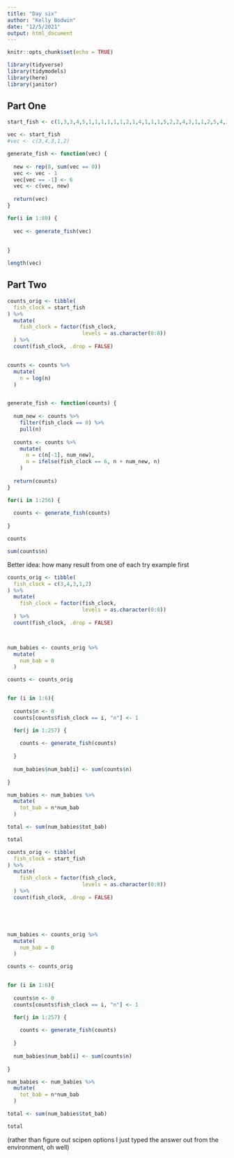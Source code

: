 ---
title: "Day six"
author: "Kelly Bodwin"
date: "12/5/2021"
output: html_document
---

```{r setup, include=FALSE}
knitr::opts_chunk$set(echo = TRUE)
```

```{r}
library(tidyverse)
library(tidymodels)
library(here)
library(janitor)
```

## Part One

```{r}
start_fish <- c(1,3,3,4,5,1,1,1,1,1,1,2,1,4,1,1,1,5,2,2,4,3,1,1,2,5,4,2,2,3,1,2,3,2,1,1,4,4,2,4,4,1,2,4,3,3,3,1,1,3,4,5,2,5,1,2,5,1,1,1,3,2,3,3,1,4,1,1,4,1,4,1,1,1,1,5,4,2,1,2,2,5,5,1,1,1,1,2,1,1,1,1,3,2,3,1,4,3,1,1,3,1,1,1,1,3,3,4,5,1,1,5,4,4,4,4,2,5,1,1,2,5,1,3,4,4,1,4,1,5,5,2,4,5,1,1,3,1,3,1,4,1,3,1,2,2,1,5,1,5,1,3,1,3,1,4,1,4,5,1,4,5,1,1,5,2,2,4,5,1,3,2,4,2,1,1,1,2,1,2,1,3,4,4,2,2,4,2,1,4,1,3,1,3,5,3,1,1,2,2,1,5,2,1,1,1,1,1,5,4,3,5,3,3,1,5,5,4,4,2,1,1,1,2,5,3,3,2,1,1,1,5,5,3,1,4,4,2,4,2,1,1,1,5,1,2,4,1,3,4,4,2,1,4,2,1,3,4,3,3,2,3,1,5,3,1,1,5,1,2,2,4,4,1,2,3,1,2,1,1,2,1,1,1,2,3,5,5,1,2,3,1,3,5,4,2,1,3,3,4)

```

```{r}
vec <- start_fish
#vec <- c(3,4,3,1,2)

generate_fish <- function(vec) {
  
  new <- rep(8, sum(vec == 0))
  vec <- vec - 1
  vec[vec == -1] <- 6
  vec <- c(vec, new)
  
  return(vec)
}

for(i in 1:80) {
  
  vec <- generate_fish(vec)
  
  
}

length(vec)
```
## Part Two

```{r}
counts_orig <- tibble(
  fish_clock = start_fish
) %>%
  mutate(
    fish_clock = factor(fish_clock,
                        levels = as.character(0:8))
  ) %>%
  count(fish_clock, .drop = FALSE)


counts <- counts %>%
  mutate(
    n = log(n)
  )


generate_fish <- function(counts) {
  
  num_new <- counts %>%
    filter(fish_clock == 0) %>%
    pull(n)
  
  counts <- counts %>%
    mutate(
      n = c(n[-1], num_new),
      n = ifelse(fish_clock == 6, n + num_new, n)
    )
  
  return(counts)
}

for(i in 1:256) {
  
  counts <- generate_fish(counts)
  
}

counts

sum(counts$n)
```


Better idea: 
how many result from one of each
try example first

```{r}
counts_orig <- tibble(
  fish_clock = c(3,4,3,1,2)
) %>%
  mutate(
    fish_clock = factor(fish_clock,
                        levels = as.character(0:8))
  ) %>%
  count(fish_clock, .drop = FALSE)



num_babies <- counts_orig %>%
  mutate(
    num_bab = 0
  )

counts <- counts_orig


for (i in 1:6){
  
  counts$n <- 0
  counts[counts$fish_clock == i, "n"] <- 1

  for(j in 1:257) {
    
    counts <- generate_fish(counts)
    
  }
  
  num_babies$num_bab[i] <- sum(counts$n)
  
}

num_babies <- num_babies %>%
  mutate(
    tot_bab = n*num_bab
  )

total <- sum(num_babies$tot_bab)

total
```


```{r}
counts_orig <- tibble(
  fish_clock = start_fish
) %>%
  mutate(
    fish_clock = factor(fish_clock,
                        levels = as.character(0:8))
  ) %>%
  count(fish_clock, .drop = FALSE)





num_babies <- counts_orig %>%
  mutate(
    num_bab = 0
  )

counts <- counts_orig


for (i in 1:6){
  
  counts$n <- 0
  counts[counts$fish_clock == i, "n"] <- 1

  for(j in 1:257) {
    
    counts <- generate_fish(counts)
    
  }
  
  num_babies$num_bab[i] <- sum(counts$n)
  
}

num_babies <- num_babies %>%
  mutate(
    tot_bab = n*num_bab
  )

total <- sum(num_babies$tot_bab)

total
```
(rather than figure out scipen options I just typed the answer out from the environment, oh well)

